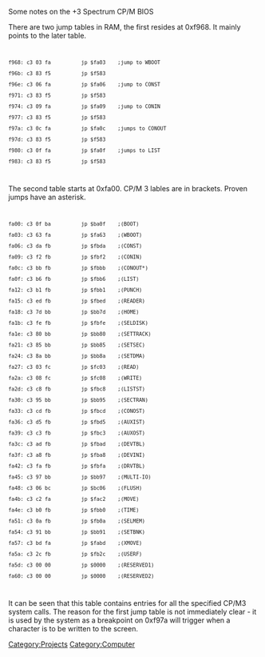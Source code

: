 Some notes on the +3 Spectrum CP/M BIOS

There are two jump tables in RAM, the first resides at 0xf968. It mainly points to the later table.
<code><pre>
f968: c3 03 fa          jp $fa03    ;jump to WBOOT

f96b: c3 83 f5 	        jp $f583		 

f96e: c3 06 fa          jp $fa06    ;jump to CONST

f971: c3 83 f5          jp $f583		   

f974: c3 09 fa	        jp $fa09    ;jump to CONIN		  

f977: c3 83 f5	        jp $f583		   

f97a: c3 0c fa	        jp $fa0c    ;jumps to CONOUT

f97d: c3 83 f5	        jp $f583		   

f980: c3 0f fa	        jp $fa0f	;jumps to LIST	   

f983: c3 83 f5	        jp $f583		   
</pre></code>
The second table starts at 0xfa00. CP/M 3 lables are in brackets. Proven jumps have an asterisk.
<code><pre>
fa00: c3 0f ba          jp $ba0f    ;(BOOT)

fa03: c3 63 fa          jp $fa63    ;(WBOOT)

fa06: c3 da fb          jp $fbda    ;(CONST)

fa09: c3 f2 fb          jp $fbf2    ;(CONIN)

fa0c: c3 bb fb          jp $fbbb    ;(CONOUT*)

fa0f: c3 b6 fb          jp $fbb6    ;(LIST)

fa12: c3 b1 fb          jp $fbb1    ;(PUNCH)

fa15: c3 ed fb          jp $fbed    ;(READER)

fa18: c3 7d bb          jp $bb7d    ;(HOME)

fa1b: c3 fe fb          jp $fbfe    ;(SELDISK)

fa1e: c3 80 bb          jp $bb80    ;(SETTRACK)

fa21: c3 85 bb          jp $bb85    ;(SETSEC)

fa24: c3 8a bb          jp $bb8a    ;(SETDMA)

fa27: c3 03 fc          jp $fc03    ;(READ)

fa2a: c3 08 fc          jp $fc08    ;(WRITE)

fa2d: c3 c8 fb          jp $fbc8    ;(LISTST)

fa30: c3 95 bb          jp $bb95    ;(SECTRAN)

fa33: c3 cd fb          jp $fbcd    ;(CONOST)

fa36: c3 d5 fb          jp $fbd5    ;(AUXIST)

fa39: c3 c3 fb          jp $fbc3    ;(AUXOST)

fa3c: c3 ad fb          jp $fbad    ;(DEVTBL)

fa3f: c3 a8 fb          jp $fba8    ;(DEVINI)

fa42: c3 fa fb          jp $fbfa    ;(DRVTBL)

fa45: c3 97 bb          jp $bb97    ;(MULTI-IO)

fa48: c3 06 bc          jp $bc06    ;(FLUSH)

fa4b: c3 c2 fa          jp $fac2    ;(MOVE)

fa4e: c3 b0 fb          jp $fbb0    ;(TIME)

fa51: c3 0a fb          jp $fb0a    ;(SELMEM)

fa54: c3 91 bb          jp $bb91    ;(SETBNK)

fa57: c3 bd fa          jp $fabd    ;(XMOVE)

fa5a: c3 2c fb          jp $fb2c    ;(USERF)

fa5d: c3 00 00          jp $0000    ;(RESERVED1)

fa60: c3 00 00          jp $0000    ;(RESERVED2)
</pre></code>
It can be seen that this table contains entries for all the specified CP/M3 system calls. The reason for the first jump table is not immediately clear - it is used by the system as a breakpoint on 0xf97a will trigger when a character is to be written to the screen.


[[Category:Projects]]
[[Category:Computer]]
